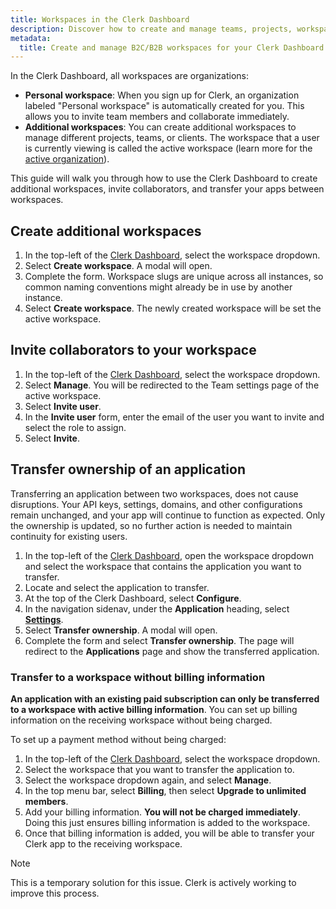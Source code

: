 ```yaml
---
title: Workspaces in the Clerk Dashboard
description: Discover how to create and manage teams, projects, workspaces, and resources within the Clerk Dashboard in order to design a scalable multitenant architecture. You can invite collaborators to a  workspace, and also transfer your apps between workspaces.
metadata:
  title: Create and manage B2C/B2B workspaces for your Clerk Dashboard
---
```


In the Clerk Dashboard, all workspaces are organizations:

- **Personal workspace**: When you sign up for Clerk, an organization labeled "Personal workspace" is automatically created for you. This allows you to invite team members and collaborate immediately.
- **Additional workspaces**: You can create additional workspaces to manage different projects, teams, or clients. The workspace that a user is currently viewing is called the active workspace (learn more for the [active organization](/docs/organizations/overview#active-organization)).

This guide will walk you through how to use the Clerk Dashboard to create additional workspaces, invite collaborators, and transfer your apps between workspaces.

## Create additional workspaces

1. In the top-left of the [Clerk Dashboard](https://dashboard.clerk.com), select the workspace dropdown.
1. Select **Create workspace**. A modal will open.
1. Complete the form. Workspace slugs are unique across all instances, so common naming conventions might already be in use by another instance.
1. Select **Create workspace**. The newly created workspace will be set the active workspace.

## Invite collaborators to your workspace

1. In the top-left of the [Clerk Dashboard](https://dashboard.clerk.com), select the workspace dropdown.
1. Select **Manage**. You will be redirected to the Team settings page of the active workspace.
1. Select **Invite user**.
1. In the **Invite user** form, enter the email of the user you want to invite and select the role to assign.
1. Select **Invite**.

## Transfer ownership of an application

Transferring an application between two workspaces, does not cause disruptions. Your API keys, settings, domains, and other configurations remain unchanged, and your app will continue to function as expected. Only the ownership is updated, so no further action is needed to maintain continuity for existing users.

1. In the top-left of the [Clerk Dashboard](https://dashboard.clerk.com), open the workspace dropdown and select the workspace that contains the application you want to transfer.
1. Locate and select the application to transfer.
1. At the top of the Clerk Dashboard, select **Configure**.
1. In the navigation sidenav, under the **Application** heading, select [**Settings**](https://dashboard.clerk.com/last-active?path=settings).
1. Select **Transfer ownership**. A modal will open.
1. Complete the form and select **Transfer ownership**. The page will redirect to the **Applications** page and show the transferred application.

### Transfer to a workspace without billing information

**An application with an existing paid subscription can only be transferred to a workspace with active billing information**. You can set up billing information on the receiving workspace without being charged.

To set up a payment method without being charged:

1. In the top-left of the [Clerk Dashboard](https://dashboard.clerk.com), select the workspace dropdown.
1. Select the workspace that you want to transfer the application to.
1. Select the workspace dropdown again, and select **Manage**.
1. In the top menu bar, select **Billing**, then select **Upgrade to unlimited members**.
1. Add your billing information. **You will not be charged immediately**. Doing this just ensures billing information is added to the workspace.
1. Once that billing information is added, you will be able to transfer your Clerk app to the receiving workspace.

> [!NOTE]
> This is a temporary solution for this issue. Clerk is actively working to improve this process.
